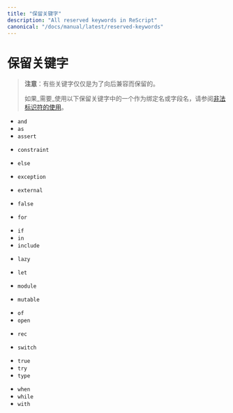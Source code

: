 ```yaml
---
title: "保留关键字"
description: "All reserved keywords in ReScript"
canonical: "/docs/manual/latest/reserved-keywords"
---
```


<!--
# Reserved Keywords
-->
# 保留关键字

<!--
> **Note**: Some of these words are reserved purely for backward compatibility.
>
> If you _need_ to use one of these names as binding and/or field name, see [Use Illegal Identifier Names](use-illegal-identifier-names.md).
-->

> **注意**：有些关键字仅仅是为了向后兼容而保留的。
>
> 如果_需要_使用以下保留关键字中的一个作为绑定名或字段名，请参阅[非法标识符的使用](use-illegal-identifier-names.md)。

- `and`
- `as`
- `assert`


<!-- - `begin` -->


<!-- - `class` -->
- `constraint`


<!-- - `do` -->
<!-- - `done` -->


- `else`
<!-- - `end` -->
<!-- - `esfun` -->
- `exception`
- `external`


- `false`
- `for`
<!-- - `fun` -->
<!-- - `function` -->
<!-- - `functor` -->


- `if`
- `in`
- `include`
<!-- - `inherit` -->
<!-- - `initializer` -->


- `lazy`
- `let`


- `module`
- `mutable`


<!-- - `new` -->
<!-- - `nonrec` -->


<!-- - `object` -->
- `of`
- `open`
<!-- - `or` -->


<!-- - `pri` -->
<!-- - `pub` -->


- `rec`


<!-- - `sig` -->
<!-- - `struct` -->
- `switch`


<!-- - `then` -->
- `true`
- `try`
- `type`


<!-- - `val` -->
<!-- - `virtual` -->


- `when`
- `while`
- `with`
